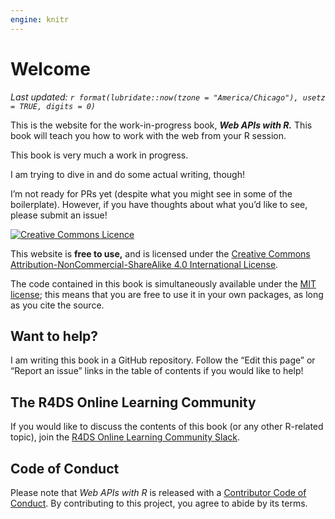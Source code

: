 ```yaml
---
engine: knitr
---
```


# Welcome {.unnumbered}

*Last updated: `r format(lubridate::now(tzone = "America/Chicago"), usetz = TRUE, digits = 0)`*

<!--# This file is an intro to the *website.* intro.qmd is an intro to the *book.* -->

This is the website for the work-in-progress book, ***Web APIs with R.*** This book will teach you how to work with the web from your R session.

::: callout-warning
This book is very much a work in progress.

I am trying to dive in and do some actual writing, though!

I'm not ready for PRs yet (despite what you might see in some of the boilerplate).
However, if you have thoughts about what you'd like to see, please submit an issue!
:::

<a rel="license" href="https://creativecommons.org/licenses/by-nc-sa/4.0/"><img src="https://i.creativecommons.org/l/by-nc-sa/4.0/88x31.png" alt="Creative Commons Licence" style="border-width:0"/></a>

This website is **free to use,** and is licensed under the [Creative Commons Attribution-NonCommercial-ShareAlike 4.0 International License](https://creativecommons.org/licenses/by-nc-sa/4.0/).

The code contained in this book is simultaneously available under the [MIT license](https://opensource.org/licenses/MIT); this means that you are free to use it in your own packages, as long as you cite the source.

## Want to help?

I am writing this book in a GitHub repository.
Follow the "Edit this page" or "Report an issue" links in the table of contents if you would like to help!

## The R4DS Online Learning Community {.unnumbered}

If you would like to discuss the contents of this book (or any other R-related topic), join the [R4DS Online Learning Community Slack](https://r4ds.io/join).

## Code of Conduct

Please note that *Web APIs with R* is released with a [Contributor Code of Conduct](https://contributor-covenant.org/version/2/1/CODE_OF_CONDUCT.html).
By contributing to this project, you agree to abide by its terms.
